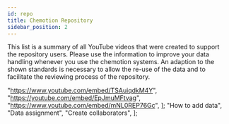 ```yaml
---
id: repo
title: Chemotion Repository
sidebar_position: 2
---
```



This list is a summary of all YouTube videos that were created to support the repository users.
Please use the information to improve your data handling whenever you use the chemotion systems.
An adaption to the shown standards is necessary to allow the re-use of the data and to facilitate the reviewing process of the repository.

  "https://www.youtube.com/embed/TSAuiqdkM4Y",
  "https://youtube.com/embed/EpJmuMFtvag",
  "https://www.youtube.com/embed/mNL0REP76Gc",
];
  "How to add data",
  "Data assignment",
  "Create collaborators",
];

<Gallery links={links_repo} titles={titles_repo} />
